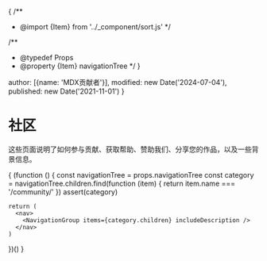{
  /**
   * @import {Item} from '../_component/sort.js'
   */

  /**
   * @typedef Props
   * @property {Item} navigationTree
   */
}


  author: [{name: 'MDX贡献者'}],
  modified: new Date('2024-07-04'),
  published: new Date('2021-11-01')
}

# 社区

这些页面说明了如何参与贡献、获取帮助、赞助我们、分享您的作品，以及一些背景信息。

{
  (function () {
    const navigationTree = props.navigationTree
    const category = navigationTree.children.find(function (item) {
      return item.name === '/community/'
    })
    assert(category)

    return (
      <nav>
        <NavigationGroup items={category.children} includeDescription />
      </nav>
    )
  })()
}